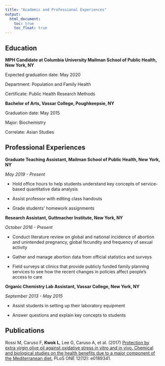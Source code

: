 ```yaml
---
title: "Academic and Professional Experiences"
output: 
  html_document:
    toc: true
    toc_float: true
---
```



## Education

**MPH Candidate at Columbia University Mailman School of Public Health, New York, NY**

Expected graduation date: May 2020

Department: Population and Family Health

Certificate: Public Health Research Methods 

**Bachelor of Arts, Vassar College, Poughkeepsie, NY**

Graduation date: May 2015

Major: Biochemistry

Correlate: Asian Studies 

## Professional Experiences

**Graduate Teaching Assistant, Mailman School of Public Health, New York, NY**


_May 2019 - Present_


  * Hold office hours to help students understand key concepts of service-based 
    quantitative data analysis

  * Assist professor with editing class handouts 

  * Grade students' homework assignments

**Research Assistant, Guttmacher Institute, New York, NY**


_October 2016 - Present_


  * Conduct literature review on global and national incidence of abortion and 
    unintended pregnancy, global fecundity and frequency of sexual activity

  * Gather and manage abortion data from official statistics and surveys

  * Field surveys at clinics that provide publicly funded family planning 
    services to see how the recent changes in policies affect people's access to     care 

**Organic Chemistry Lab Assistant, Vassar College, New York, NY**


_September 2013 - May 2015_


  * Assist students in setting up their laboratory equipment

  * Answer questions and explain key concepts to students 

## Publications

Rossi M, Caruso F, **Kwok L**, Lee G, Caruso A, et al. (2017) [Protection by extra virgin olive oil against oxidative stress in vitro and in vivo. Chemical and biological studies on the health benefits due to a major component of the Mediterranean diet.](https://doi.org/10.1371/journal.pone.0189341) PLoS ONE 12(12): e0189341.